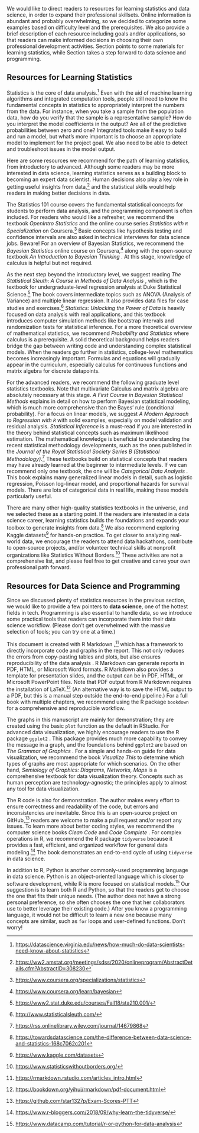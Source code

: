 We would like to direct readers to resources for learning statistics and data science, in order to expand their professional skillsets. Online information is abundant and probably overwhelming, so we decided to categorize some examples based on difficulty level and the prerequisites. We also provide a brief description of each resource including goals and/or applications, so that readers can make informed decisions in choosing their own professional development activities. Section \ref{learning-statistics} points to some materials for learning statistics, while Section \ref{learning-data-science} takes a step forward to data science and programming.  

## Resources for Learning Statistics {#learning-statistics}

Statistics is the core of data analysis.^[<https://datascience.virginia.edu/news/how-much-do-data-scientists-need-know-about-statistics>] Even with the aid of machine learning algorithms and integrated computation tools, people still need to know the fundamental concepts in statistics to appropriately interpret the numbers from the data. For instance, when you take a sample from the population data, how do you verify that the sample is a representative sample? How do you interpret the model coefficients in the output? Are all of the predictive probabilities between zero and one? Integrated tools make it easy to build and run a model, but what's more important is to choose an appropriate model to implement for the project goal. We also need to be able to detect and troubleshoot issues in the model output.  

Here are some resources we recommend for the path of learning statistics, from introductory to advanced. Although some readers may be more interested in data science, learning statistics serves as a building block to becoming an expert data scientist. Human decisions also play a key role in getting useful insights from data,^[<https://ww2.amstat.org/meetings/sdss/2020/onlineprogram/AbstractDetails.cfm?AbstractID=308230>] and the statistical skills would help readers in making better decisions in data.   

The Statistics 101 course covers the fundamental statistical concepts for students to perform data analysis, and the programming component is often included. For readers who would like a refresher, we recommend the textbook *OpenIntro Statistics* \cite{diez2019openintro} and the online course series *Statistics with `R` Specialization* on Coursera.^[<https://www.coursera.org/specializations/statistics>] Basic concepts like hypothesis testing and confidence intervals are also asked in technical interviews for data science jobs. Beware! For an overview of Bayesian Statistics, we recommend the *Bayesian Statistics* online course on Coursera,^[<https://www.coursera.org/learn/bayesian>] along with the open-source textbook *An Introduction to Bayesian Thinking* \cite{clyde2018bayesian101}. At this stage, knowledge of calculus is helpful but not required.  
  
As the next step beyond the introductory level, we suggest reading *The Statistical Sleuth: A Course in Methods of Data Analysis* \cite{ramsey2013statistical}, which is the textbook for undergraduate-level regression analysis at Duke Statistical Science.^[<https://www2.stat.duke.edu/courses/Fall18/sta210.001/>] The book covers intermediate topics such as ANOVA (Analysis of Variance) and multiple linear regression. It also provides data files for case studies and exercises.^[<http://www.statisticalsleuth.com/>] *Statistics: Unlocking the Power of Data* \cite{lock2020statistics} is heavily focused on data analysis with real applications, and this textbook introduces computer simulation methods like bootstrap intervals and randomization tests for statistical inference. For a more theoretical overview of mathematical statistics, we recommend *Probability and Statistics* \cite{degroot2012probability} where calculus is a prerequisite. A solid theoretical background helps readers bridge the gap between writing code and understanding complex statistical models. When the readers go further in statistics, college-level mathematics becomes increasingly important. Formulas and equations will gradually appear in the curriculum, especially calculus for continuous functions and matrix algebra for discrete datapoints.  

For the advanced readers, we recommend the following graduate level statistics textbooks. Note that multivariate Calculus and matrix algebra are absolutely necessary at this stage. *A First Course in Bayesian Statistical Methods* \cite{hoff2009first} explains in detail on how to perform Bayesian statistical modeling, which is much more comprehensive than the Bayes' rule (conditional probability). For a focus on linear models, we suggest *A Modern Approach to Regression with `R`* \cite{sheather2009modern} with solid examples, especially on model validation and residual analysis. *Statistical Inference* \cite{casella2021statistical} is a must-read if you are interested in the theory behind statistical concepts such as maximum likelihood estimation. The mathematical knowledge is beneficial to understanding the recent statistical methodology developments, such as the ones published in the *Journal of the Royal Statistical Society Series B (Statistical Methodology)*.^[<https://rss.onlinelibrary.wiley.com/journal/14679868>] These textbooks build on statistical concepts that readers may have already learned at the beginner to intermediate levels. If we can recommend only one textbook, the one will be *Categorical Data Analysis* \cite{agresti2003categorical}. This book explains many generalized linear models in detail, such as logistic regression, Poisson log-linear model, and proportional hazards for survival models. There are lots of categorical data in real life, making these models particularly useful.  

There are many other high-quality statistics textbooks in the universe, and we selected these as a starting point. If the readers are interested in a data science career, learning statistics builds the foundations and expands your toolbox to generate insights from data.^[<https://towardsdatascience.com/the-difference-between-data-science-and-statistics-168c7062c201>] We also recommend exploring Kaggle datasets^[<https://www.kaggle.com/datasets>] for hands-on practice. To get closer to analyzing real-world data, we encourage the readers to attend data hackathons, contribute to open-source projects, and/or volunteer technical skills at nonprofit organizations like Statistics Without Borders.^[<https://www.statisticswithoutborders.org/>] These activities are not a comprehensive list, and please feel free to get creative and carve your own professional path forward.    

## Resources for Data Science and Programming {#learning-data-science}

Since we discussed plenty of statistics resources in the previous section, we would like to provide a few pointers to **data science**, one of the hottest fields in tech. Programming is also essential to handle data, so we introduce some practical tools that readers can incorporate them into their data science workflow. (Please don't get overwhelmed with the massive selection of tools; you can try one at a time.)  

This document is created with $\mathsf{R}$ Markdown \cite{r-markdown-pkg},^[<https://rmarkdown.rstudio.com/articles_intro.html>] which has a framework to directly incorporate code and graphs in the report. This not only reduces the errors from copy-pasting tables and plots, but also ensures reproducibility of the data analysis \cite{baumer2014r-markdown}. $\mathsf{R}$ Markdown can generate reports in PDF, HTML, or Microsoft Word formats. $\mathsf{R}$ Markdown also provides a template for presentation slides, and the output can be in PDF, HTML, or Microsoft PowerPoint files. Note that PDF output from $\mathsf{R}$ Markdown requires the installation of LaTeX.^[<https://bookdown.org/yihui/rmarkdown/pdf-document.html>] (An alternative way is to save the HTML output to a PDF, but this is a manual step outside the end-to-end pipeline.) For a full book with multiple chapters, we recommend using the $\mathsf{R}$ package `bookdown` \cite{r-bookdown} for a comprehensive and reproducible workflow.  

The graphs in this manuscript are mainly for demonstration; they are created using the basic `plot` function as the default in RStudio. For advanced data visualization, we highly encourage readers to use the $\mathsf{R}$ package `ggplot2` \cite{ggplot2}. This package provides much more capability to convey the message in a graph, and the foundations behind `ggplot2` are based on *The Grammar of Graphics* \cite{wilkinson2013grammar}. For a simple and hands-on guide for data visualization, we recommend the book *Visualize This* \cite{yau2011visualize} to determine which types of graphs are most appropriate for which scenarios. On the other hand, *Semiology of Graphics: Diagrams, Networks, Maps* \cite{bertin1983semiology} is a comprehensive textbook for data visualization theory. Concepts such as human perception are technology-agnostic; the principles apply to almost any tool for data visualization.     

The $\mathsf{R}$ code is also for demonstration. The author makes every effort to ensure correctness and readability of the code, but errors and inconsistencies are inevitable. Since this is an open-source project on GitHub,^[<https://github.com/star1327p/Exam-Scores-PTT>] readers are welcome to make a pull request and/or report any issues. To learn more about better coding styles, we recommend the computer science books *Clean Code* \cite{martin2009clean} and *Code Complete* \cite{mcconnell2004code}. For complex operations in $\mathsf{R}$, we recommend the $\mathsf{R}$ package `tidyverse` \cite{r-tidyverse} because it provides a fast, efficient, and organized workflow for general data modeling.^[<https://www.r-bloggers.com/2018/09/why-learn-the-tidyverse/>] The book \textit{$\mathsf{R}$ for Data Science: Import, Tidy, Transform, Visualize, and Model Data} \cite{wickham2016r} demonstrates an end-to-end cycle of using `tidyverse` in data science.  

In addition to $\mathsf{R}$, Python is another commonly-used programming language in data science. Python is an object-oriented language which is closer to software development, while $\mathsf{R}$ is more focused on statistical models.^[<https://www.datacamp.com/tutorial/r-or-python-for-data-analysis>] Our suggestion is to learn both $\mathsf{R}$ and Python, so that the readers get to choose the one that fits their unique needs. (The author does not have a strong personal preference, so she often chooses the one that her collaborators use to better leverage their existing code.) After you know a programming language, it would not be difficult to learn a new one because many concepts are similar, such as `for` loops and user-defined functions. Don't worry!  

